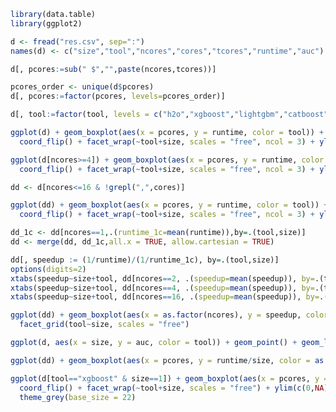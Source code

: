 ```r

library(data.table)
library(ggplot2)

d <- fread("res.csv", sep=":")
names(d) <- c("size","tool","ncores","cores","tcores","runtime","auc")

d[, pcores:=sub(" $","",paste(ncores,tcores))]

pcores_order <- unique(d$pcores)
d[, pcores:=factor(pcores, levels=pcores_order)]

d[, tool:=factor(tool, levels = c("h2o","xgboost","lightgbm","catboost"))]

```

```r

ggplot(d) + geom_boxplot(aes(x = pcores, y = runtime, color = tool)) +
  coord_flip() + facet_wrap(~tool+size, scales = "free", ncol = 3) + ylim(c(0,NA))

ggplot(d[ncores>=4]) + geom_boxplot(aes(x = pcores, y = runtime, color = tool)) +
  coord_flip() + facet_wrap(~tool+size, scales = "free", ncol = 3) + ylim(c(0,NA))

```

```r

dd <- d[ncores<=16 & !grepl(",",cores)]

ggplot(dd) + geom_boxplot(aes(x = pcores, y = runtime, color = tool)) +
  coord_flip() + facet_wrap(~tool+size, scales = "free", ncol = 3) + ylim(c(0,NA))

dd_1c <- dd[ncores==1,.(runtime_1c=mean(runtime)),by=.(tool,size)]
dd <- merge(dd, dd_1c,all.x = TRUE, allow.cartesian = TRUE)

dd[, speedup := (1/runtime)/(1/runtime_1c), by=.(tool,size)]
options(digits=2)
xtabs(speedup~size+tool, dd[ncores==2, .(speedup=mean(speedup)), by=.(tool, size)])
xtabs(speedup~size+tool, dd[ncores==4, .(speedup=mean(speedup)), by=.(tool, size)])
xtabs(speedup~size+tool, dd[ncores==16, .(speedup=mean(speedup)), by=.(tool, size)])

ggplot(dd) + geom_boxplot(aes(x = as.factor(ncores), y = speedup, color = tool)) +
  facet_grid(tool~size, scales = "free")

```

```r

ggplot(d, aes(x = size, y = auc, color = tool)) + geom_point() + geom_line() + scale_x_log10()

```

```r

ggplot(dd) + geom_boxplot(aes(x = pcores, y = runtime/size, color = as.factor(size))) + facet_wrap(~tool, scales = "free", ncol=2) + ylim(c(0,NA))

ggplot(d[tool=="xgboost" & size==1]) + geom_boxplot(aes(x = pcores, y = runtime), color = "blue") +
  coord_flip() + facet_wrap(~tool+size, scales = "free") + ylim(c(0,NA)) +
  theme_grey(base_size = 22)



```

